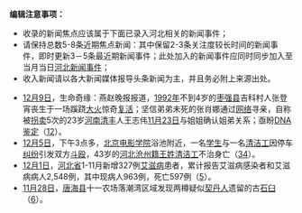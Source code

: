 <noinclude>  
'''编辑注意事项：'''
* 收录的新闻焦点应该属于下面已录入河北相关的新闻事件；
* 请保持总数5-8条近期焦点新闻：其中保留2-3条关注度较长时间的新闻事件，即时更新3－5条最近期新闻事件；此处加入的新闻事件应同时同步加入至当月当日[[Portal:河北新闻动态|河北新闻事件]]；
* 收入新闻请以各大新闻媒体报导头条新闻为主，并且务必附上来源出处。
{{Portal:Chinanews-brow}}
</noinclude>
<div style="float:right;margin:0.5em 0.5em 0.5em 0;"></div>
* [[12月9日|12月9日]]，生命奇缘：燕赵晚报报道，[[1992年|1992年]]不到4岁的[[枣强县|枣强县]]吉科村人张登宵丧生于一场蹊跷[[火灾|大火]]惊奇[[复活|复活]]；坚信弟弟未死的张肖娜通过[[互联网|网络]]寻亲，自称被[[拐卖|拐卖]]5次的23岁[[河南省|河南]][[清丰县|清丰]]人王志伟[[11月23日|11月23日]]与姐姐确认姐弟关系；亟盼[[脫氧核糖核酸|DNA]][[基因鉴定|鉴定]]（[http://yzwb.sjzdaily.com.cn/html/2011-12/09/content_379822.htm][http://news.xinhuanet.com/society/2011-12/09/c_122401967.htm]）。
* [[12月5日|12月5日]]，下午3点多，[[北京电影学院|北京电影学院]]浴池附近，一名[[大学生|学生]]与一名[[清洁工|清洁工]]因停车[[纠纷|纠纷]]引发双方[[斗殴|斗殴]]，43岁的[[河北省|河北]][[沧州市|沧州籍]][[王姓|王姓]][[清洁工|清洁工]]不治身亡（[http://finance.huanqiu.com/data/2011-12/2235437.html][http://ent.xinmin.cn/2011/12/05/12894064.html]）。
* [[12月1日|12月1日]]，[[河北省|河北省]]1-11月新增327例[[艾滋病|艾滋病]]患者，累计报告艾滋病感染者和艾滋病病人2,548例，其中现病人963例，死亡597例（[http://news.cn.yahoo.com/ypen/20101202/107918.html]）。
* [[11月28日|11月28日]]，[[唐海县|唐海县]]十一农场落潮湾区域发现两樽疑似[[契丹人|契丹人]]遗留的古[[石臼|石臼]]（[http://www.chinanews.com/cul/2011/11-28/3492530.shtml]）。